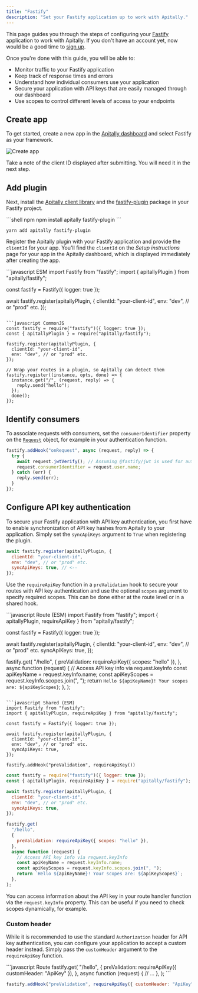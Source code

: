 ```yaml
---
title: "Fastify"
description: "Set your Fastify application up to work with Apitally."
---
```


This page guides you through the steps of configuring your [Fastify](https://fastify.dev) application to work with Apitally. If you don't have an account yet, now would be a good time to [sign up](https://app.apitally.io/?signup).

Once you're done with this guide, you will be able to:

- Monitor traffic to your Fastify application
- Keep track of response times and errors
- Understand how individual consumers use your application
- Secure your application with API keys that are easily managed through our dashboard
- Use scopes to control different levels of access to your endpoints

## Create app

To get started, create a new app in the [Apitally dashboard](https://app.apitally.io/apps) and select Fastify as your framework.

![Create app](https://assets.apitally.io/docs/create-app-fastify.png)

Take a note of the client ID displayed after submitting. You will need it in the next step.

## Add plugin

Next, install the [Apitally client library](https://www.npmjs.com/package/apitally) and the [fastify-plugin](https://www.npmjs.com/package/fastify-plugin) package in your Fastify project.

<CodeGroup>
```shell npm
npm install apitally fastify-plugin
```

```shell yarn
yarn add apitally fastify-plugin
```
</CodeGroup>

Register the Apitally plugin with your Fastify application and provide the `clientId` for your app.
You'll find the `clientId` on the _Setup instructions_ page for your app in the Apitally dashboard, which is displayed immediately after creating the app.

<CodeGroup>
```javascript ESM
import Fastify from "fastify";
import { apitallyPlugin } from "apitally/fastify";

const fastify = Fastify({ logger: true });

await fastify.register(apitallyPlugin, {
  clientId: "your-client-id",
  env: "dev", // or "prod" etc.
});
```

```javascript CommonJS
const fastify = require("fastify")({ logger: true });
const { apitallyPlugin } = require("apitally/fastify");

fastify.register(apitallyPlugin, {
  clientId: "your-client-id",
  env: "dev", // or "prod" etc.
});

// Wrap your routes in a plugin, so Apitally can detect them
fastify.register((instance, opts, done) => {
  instance.get("/", (request, reply) => {
    reply.send("hello");
  });
  done();
});
```
</CodeGroup>

<div className="mt-4">
  <Snippet file="add-middleware-check.mdx" />
</div>

## Identify consumers

<Snippet file="identify-consumers.mdx" />

To associate requests with consumers, set the `consumerIdentifier` property on the [`Request`](https://fastify.dev/docs/latest/Reference/Request/) object, for example in your authentication function.

```javascript
fastify.addHook("onRequest", async (request, reply) => {
  try {
    await request.jwtVerify(); // Assuming @fastify/jwt is used for authentication
    request.consumerIdentifier = request.user.name;
  } catch (err) {
    reply.send(err);
  }
});
```

<Snippet file="consumer-identifier.mdx" />

<Snippet file="identify-consumers-check.mdx" />

## Configure API key authentication

To secure your Fastify application with API key authentication, you first have to enable synchronization of API key hashes from Apitally to your application.
Simply set the `syncApiKeys` argument to `True` when registering the plugin.

```javascript
await fastify.register(apitallyPlugin, {
  clientId: "your-client-id",
  env: "dev", // or "prod" etc.
  syncApiKeys: true, // <--
});
```

<div style={{ marginTop: "-1rem" }}>
  <Snippet file="api-key-sync-info.mdx" />
</div>

Use the `requireApiKey` function in a `preValidation` hook to secure your routes with API key authentication and use the optional `scopes` argument to specify required scopes. This can be done either at the route level or in a shared hook.

<CodeGroup>
```javascript Route (ESM)
import Fastify from "fastify";
import { apitallyPlugin, requireApiKey } from "apitally/fastify";

const fastify = Fastify({ logger: true });

await fastify.register(apitallyPlugin, {
  clientId: "your-client-id",
  env: "dev", // or "prod" etc.
  syncApiKeys: true,
});

fastify.get(
  "/hello",
  {
    preValidation: requireApiKey({ scopes: "hello" }),
  },
  async function (request) {
    // Access API key info via request.keyInfo
    const apiKeyName = request.keyInfo.name;
    const apiKeyScopes = request.keyInfo.scopes.join(", ");
    return `Hello ${apiKeyName}! Your scopes are: ${apiKeyScopes}`;
  },
);
```

```javascript Shared (ESM)
import Fastify from "fastify";
import { apitallyPlugin, requireApiKey } from "apitally/fastify";

const fastify = Fastify({ logger: true });

await fastify.register(apitallyPlugin, {
  clientId: "your-client-id",
  env: "dev", // or "prod" etc.
  syncApiKeys: true,
});

fastify.addHook("preValidation", requireApiKey())
```

```javascript Route (CommonJS)
const fastify = require("fastify")({ logger: true });
const { apitallyPlugin, requireApiKey } = require("apitally/fastify");

await fastify.register(apitallyPlugin, {
  clientId: "your-client-id",
  env: "dev", // or "prod" etc.
  syncApiKeys: true,
});

fastify.get(
  "/hello",
  {
    preValidation: requireApiKey({ scopes: "hello" }),
  },
  async function (request) {
    // Access API key info via request.keyInfo
    const apiKeyName = request.keyInfo.name;
    const apiKeyScopes = request.keyInfo.scopes.join(", ");
    return `Hello ${apiKeyName}! Your scopes are: ${apiKeyScopes}`;
  },
);
```
</CodeGroup>

You can access information about the API key in your route handler function via the `request.keyInfo` property.
This can be useful if you need to check scopes dynamically, for example.

<div className="mt-4">
  <Snippet file="configure-api-key-auth-check.mdx" />
</div>

### Custom header

While it is recommended to use the standard `Authorization` header for API key authentication,
you can configure your application to accept a custom header instead.
Simply pass the `customHeader` argument to the `requireApiKey` function.

<CodeGroup>
```javascript Route
fastify.get(
  "/hello",
  {
    preValidation: requireApiKey({ customHeader: "ApiKey" }),
  },
  async function (request) {
    // ...
  },
);
```

```javascript Shared
fastify.addHook("preValidation", requireApiKey({ customHeader: "ApiKey" }))
```
</CodeGroup>
